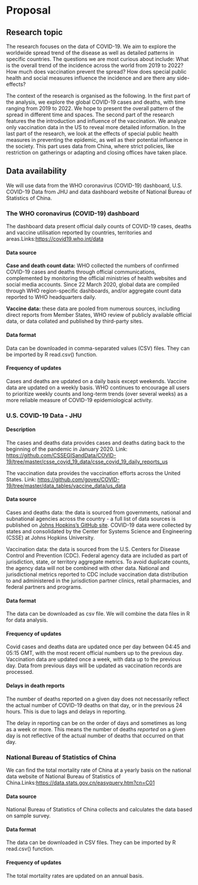 # Proposal

## Research topic
The research focuses on the data of COVID-19. We aim to explore the worldwide spread trend of the disease as well as detailed patterns in specific countries. The questions we are most curious about include: What is the overall trend of the incidence across the world from 2019 to 2022? How much does vaccination prevent the spread? How does special public health and social measures influence the incidence and are there any side-effects?

The context of the research is organised as the following. In the first part of the analysis, we explore the global COVID-19 cases and deaths, with time ranging from 2019 to 2022. We hope to present the overall pattern of the spread in different time and spaces. The second part of the research features the the introduction and influence of the vaccination. We analyze only vaccination data in the US to reveal more detailed information. In the last part of the research, we look at the effects of special public health measures in preventing the epidemic, as well as their potential influence in the society. This part uses data from China, where strict policies, like restriction on gatherings or adapting and closing offices have taken place.

## Data availability

We will use data from the WHO coronavirus (COVID-19) dashboard, U.S. COVID-19 Data from JHU and data dashboard website of National Bureau of Statistics of China.

### The WHO coronavirus (COVID-19) dashboard 

The dashboard data present official daily counts of COVID-19 cases, deaths and vaccine utilisation reported by countries, territories and areas.Links:<https://covid19.who.int/data>

#### Data source

**Case and death count data:** WHO collected the numbers of confirmed COVID-19 cases and deaths through official communications, complemented by monitoring the official ministries of health websites and social media accounts. Since 22 March 2020, global data are compiled through WHO region-specific dashboards, and/or aggregate count data reported to WHO headquarters daily.

**Vaccine data:** these data are pooled from numerous sources, including direct reports from Member States, WHO review of publicly available official data, or data collated and published by third-party sites.

#### Data format

Data can be downloaded in comma-separated values (CSV) files. They can be imported by R read.csv() function.

#### Frequency of updates

Cases and deaths are updated on a daily basis except weekends. Vaccine data are updated on a weekly basis. WHO continues to encourage all users to prioritize weekly counts and long-term trends (over several weeks) as a more reliable measure of COVID-19 epidemiological activity.


### U.S. COVID-19 Data - JHU

#### Description

The cases and deaths data provides cases and deaths dating back to the beginning of the pandemic in January 2020. Link: <https://github.com/CSSEGISandData/COVID-19/tree/master/csse_covid_19_data/csse_covid_19_daily_reports_us>

The vaccination data provides the vaccination efforts across the United States. Link: <https://github.com/govex/COVID-19/tree/master/data_tables/vaccine_data/us_data>

#### Data source

Cases and deaths data: the data is sourced from governments, national and subnational agencies across the country - a full list of data sources is published on [Johns Hopkins's GitHub site](https://github.com/CSSEGISandData/COVID-19). COVID-19 data were collected by states and consolidated by the Center for Systems Science and Engineering (CSSE) at Johns Hopkins University.

Vaccination data: the data is sourced from the U.S. Centers for Disease Control and Prevention (CDC). Federal agency data are included as part of jurisdiction, state, or territory aggregate metrics. To avoid duplicate counts, the agency data will not be combined with other data. National and jurisdictional metrics reported to CDC include vaccination data distribution to and administered in the jurisdiction partner clinics, retail pharmacies, and federal partners and programs.

#### Data format

The data can be downloaded as csv file. We will combine the data files in R for data analysis.

#### Frequency of updates

Covid cases and deaths data are updated once per day between 04:45 and 05:15 GMT, with the most recent official numbers up to the previous day. Vaccination data are updated once a week, with data up to the previous day. Data from previous days will be updated as vaccination records are processed.

#### Delays in death reports

The number of deaths reported on a given day does not necessarily reflect the actual number of COVID-19 deaths on that day, or in the previous 24 hours. This is due to lags and delays in reporting.

The delay in reporting can be on the order of days and sometimes as long as a week or more. This means the number of deaths *reported* on a given day is not reflective of the actual number of deaths that occurred on that day.

### National Bureau of Statistics of China

We can find the total mortality rate of China at a yearly basis on the national data website of National Bureau of Statistics of China.Links:<https://data.stats.gov.cn/easyquery.htm?cn=C01>

#### Data source
 
National Bureau of Statistics of China collects and calculates the data based on sample survey.
 
#### Data format
 
 The data can be downloaded in CSV files. They can be imported by R read.csv() function.
 
#### Frequency of updates
 
 The total mortality rates are updated on an annual basis.


